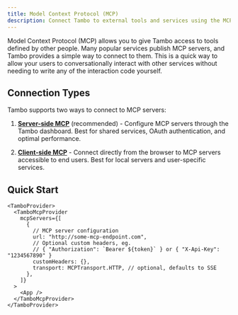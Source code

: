 ```yaml
---
title: Model Context Protocol (MCP)
description: Connect Tambo to external tools and services using the MCP standard.
---
```


Model Context Protocol (MCP) allows you to give Tambo access to tools defined by other people. Many popular services publish MCP servers, and Tambo provides a simple way to connect to them. This is a quick way to allow your users to conversationally interact with other services without needing to write any of the interaction code yourself.

## Connection Types

Tambo supports two ways to connect to MCP servers:

1. **[Server-side MCP](/concepts/model-context-protocol/serverside-mcp-connection)** (recommended) - Configure MCP servers through the Tambo dashboard. Best for shared services, OAuth authentication, and optimal performance.

2. **[Client-side MCP](/concepts/model-context-protocol/clientside-mcp-connection)** - Connect directly from the browser to MCP servers accessible to end users. Best for local servers and user-specific services.

## Quick Start

```tsx
<TamboProvider>
  <TamboMcpProvider
    mcpServers={[
      {
        // MCP server configuration
        url: "http://some-mcp-endpoint.com",
        // Optional custom headers, eg.
        // { "Authorization": `Bearer ${token}` } or { "X-Api-Key": "1234567890" }
        customHeaders: {},
        transport: MCPTransport.HTTP, // optional, defaults to SSE
      },
    ]}
  >
    <App />
  </TamboMcpProvider>
</TamboProvider>
```
